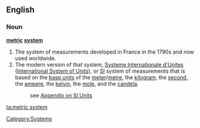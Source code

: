 ==English==

===Noun===
'''[[metric]] [[system]]'''

#The system of measurements developed in France in the 1790s and now used worldwide.
#The modern version of that system, [[Systeme Internationale d'Unites]] ([[International System of Units]]), or [[SI]] system of measurements that is based on the [[base unit]]s of the [[meter]]/[[metre]], the [[kilogram]], the [[second]], the [[ampere]], the [[kelvin]], the [[mole]], and the [[candela]].
#: see [[Appendix:SI_units|Appendix on SI Units]]

[[Category:Systems]]

[[ta:metric system]]